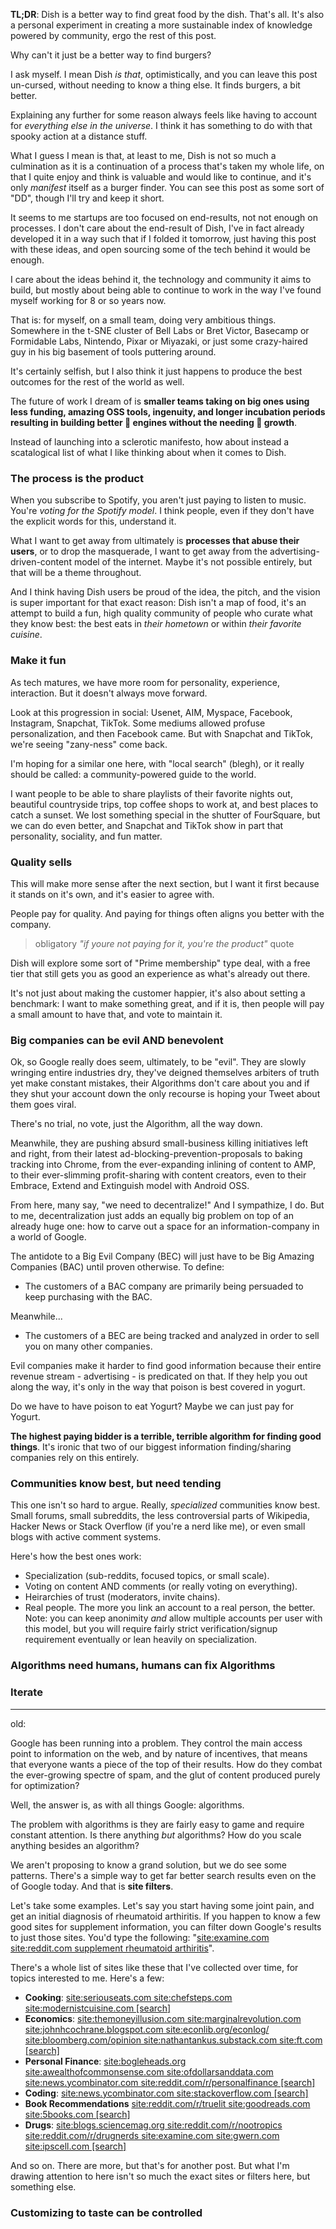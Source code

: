 <HighlightedText size="lg">

<strong>TL;DR</strong>: Dish is a better way to find great food by the dish.
That's all. It's also a personal experiment in creating a more sustainable index
of knowledge powered by community, ergo the rest of this post.

</HighlightedText>

<IntroText>Why can't it just be a better way to find burgers?</IntroText>

I ask myself. I mean Dish _is that_, optimistically, and you can leave this post un-cursed, without needing to know a thing else. It finds burgers, a bit better.

Explaining any further for some reason always feels like having to account for _everything else in the universe_. I think it has something to do with that spooky action at a distance stuff.

What I guess I mean is that, at least to me, Dish is not so much a culmination as it is a continuation of a process that's taken my whole life, on that I quite enjoy and think is valuable and would like to continue, and it's only _manifest_ itself as a burger finder. You can see this post as some sort of "DD", though I'll try and keep it short.

It seems to me startups are too focused on end-results, not not enough on processes. I don't care about the end-result of Dish, I've in fact already developed it in a way such that if I folded it tomorrow, just having this post with these ideas, and open sourcing some of the tech behind it would be enough.

I care about the ideas behind it, the technology and community it aims to build, but mostly about being able to continue to work in the way I've found myself working for 8 or so years now.

That is: for myself, on a small team, doing very ambitious things. Somewhere in the t-SNE cluster of Bell Labs or Bret Victor, Basecamp or Formidable Labs, Nintendo, Pixar or Miyazaki, or just some crazy-haired guy in his big basement of tools puttering around.

It's certainly selfish, but I also think it just happens to produce the best outcomes for the rest of the world as well.

The future of work I dream of is **smaller teams taking on big ones using less funding, amazing OSS tools, ingenuity, and longer incubation periods resulting in building better 🚀 engines without the needing 🚀 growth**.

Instead of launching into a sclerotic manifesto, how about instead a scatalogical list of what I like thinking about when it comes to Dish.

### The process is the product

When you subscribe to Spotify, you aren't just paying to listen to music. You're _voting for the Spotify model_. I think people, even if they don't have the explicit words for this, understand it.

What I want to get away from ultimately is **processes that abuse their users**, or to drop the masquerade, I want to get away from the advertising-driven-content model of the internet. Maybe it's not possible entirely, but that will be a theme throughout.

And I think having Dish users be proud of the idea, the pitch, and the vision is super important for that exact reason: Dish isn't a map of food, it's an attempt to build a fun, high quality community of people who curate what they know best: the best eats in _their hometown_ or within _their favorite cuisine_.

### Make it fun

As tech matures, we have more room for personality, experience, interaction. But it doesn't always move forward.

Look at this progression in social: Usenet, AIM, Myspace, Facebook, Instagram, Snapchat, TikTok. Some mediums allowed profuse personalization, and then Facebook came. But with Snapchat and TikTok, we're seeing "zany-ness" come back.

I'm hoping for a similar one here, with "local search" (blegh), or it really should be called: a community-powered guide to the world.

I want people to be able to share playlists of their favorite nights out, beautiful countryside trips, top coffee shops to work at, and best places to catch a sunset. We lost something special in the shutter of FourSquare, but we can do even better, and Snapchat and TikTok show in part that personality, sociality, and fun matter.

### Quality sells

This will make more sense after the next section, but I want it first because it stands on it's own, and it's easier to agree with.

People pay for quality. And paying for things often aligns you better with the company.

> obligatory _"if youre not paying for it, you're the product"_ quote

Dish will explore some sort of "Prime membership" type deal, with a free tier that still gets you as good an experience as what's already out there.

It's not just about making the customer happier, it's also about setting a benchmark: I want to make something great, and if it is, then people will pay a small amount to have that, and vote to maintain it.

### Big companies can be evil AND benevolent

Ok, so Google really does seem, ultimately, to be "evil". They are slowly wringing entire industries dry, they've deigned themselves arbiters of truth yet make constant mistakes, their Algorithms don't care about you and if they shut your account down the only recourse is hoping your Tweet about them goes viral.

There's no trial, no vote, just the Algorithm, all the way down.

Meanwhile, they are pushing absurd small-business killing initiatives left and right, from their latest ad-blocking-prevention-proposals to baking tracking into Chrome, from the ever-expanding inlining of content to AMP, to their ever-slimming profit-sharing with content creators, even to their Embrace, Extend and Extinguish model with Android OSS.

From here, many say, "we need to decentralize!" And I sympathize, I do. But to me, decentralization just adds an equally big problem on top of an already huge one: how to carve out a space for an information-company in a world of Google.

The antidote to a Big Evil Company (BEC) will just have to be Big Amazing Companies (BAC) until proven otherwise. To define:

- The customers of a BAC company are primarily being persuaded to keep purchasing with the BAC.

Meanwhile...

- The customers of a BEC are being tracked and analyzed in order to sell you on many other companies.

Evil companies make it harder to find good information because their entire revenue stream - advertising - is predicated on that. If they help you out along the way, it's only in the way that poison is best covered in yogurt.

Do we have to have poison to eat Yogurt? Maybe we can just pay for Yogurt.

**The highest paying bidder is a terrible, terrible algorithm for finding good things**. It's ironic that two of our biggest information finding/sharing companies rely on this entirely.

### Communities know best, but need tending

This one isn't so hard to argue. Really, _specialized_ communities know best. Small forums, small subreddits, the less controversial parts of Wikipedia, Hacker News or Stack Overflow (if you're a nerd like me), or even small blogs with active comment systems.

Here's how the best ones work:

- Specialization (sub-reddits, focused topics, or small scale).
- Voting on content AND comments (or really voting on everything).
- Heirarchies of trust (moderators, invite chains).
- Real people. The more you link an account to a real person, the better. Note: you can keep anonimity _and_ allow multiple accounts per user with this model, but you will require fairly strict verification/signup requirement eventually or lean heavily on specialization.

### Algorithms need humans, humans can fix Algorithms

### Iterate

---

old:

Google has been running into a problem. They control the main access point to information on the web, and by nature of incentives, that means that everyone wants a piece of the top of their results. How do they combat the ever-growing spectre of spam, and the glut of content produced purely for optimization?

Well, the answer is, as with all things Google: algorithms.

The problem with algorithms is they are fairly easy to game and require constant attention. Is there anything _but_ algorithms? How do you scale anything besides an algorithm?

We aren't proposing to know a grand solution, but we do see some patterns. There's a simple way to get far better search results even on the of Google today. And that is **site filters**.

Let's take some examples. Let's say you start having some joint pain, and get an initial diagnosis of rheumatoid arthiritis. If you happen to know a few good sites for supplement information, you can filter down Google's results to just those sites. You'd type the following: "[site:examine.com site:reddit.com supplement rheumatoid arthiritis]()".

There's a whole list of sites like these that I've collected over time, for topics interested to me. Here's a few:

- **Cooking**: [site:seriouseats.com site:chefsteps.com site:modernistcuisine.com [search]]()
- **Economics**: [site:themoneyillusion.com site:marginalrevolution.com site:johnhcochrane.blogspot.com site:econlib.org/econlog/ site:bloomberg.com/opinion site:nathantankus.substack.com site:ft.com [search]]()
- **Personal Finance**: [site:bogleheads.org site:awealthofcommonsense.com site:ofdollarsanddata.com site:news.ycombinator.com site:reddit.com/r/personalfinance [search]]()
- **Coding**: [site:news.ycombinator.com site:stackoverflow.com [search]]()
- **Book Recommendations** [site:reddit.com/r/truelit site:goodreads.com site:5books.com [search]]()
- **Drugs**: [site:blogs.sciencemag.org site:reddit.com/r/nootropics site:reddit.com/r/drugnerds site:examine.com site:gwern.com site:ipscell.com [search]]()

And so on. There are more, but that's for another post. But what I'm drawing attention to here isn't so much the exact sites or filters here, but something else.

### Customizing to taste can be controlled

